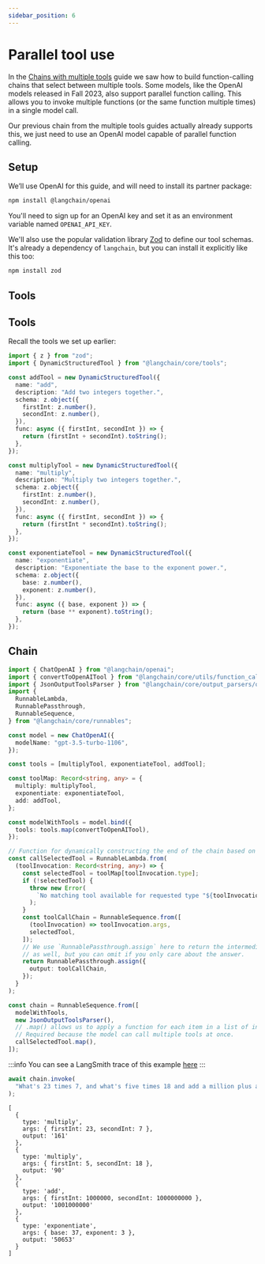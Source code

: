 ```yaml
---
sidebar_position: 6
---
```


# Parallel tool use

In the [Chains with multiple tools](/docs/use_cases/tool_use/multiple_tools) guide we saw how to build function-calling chains
that select between multiple tools. Some models, like the OpenAI models released in Fall 2023, also support parallel
function calling. This allows you to invoke multiple functions (or the same function multiple times) in a single model call.

Our previous chain from the multiple tools guides actually already supports this, we just need to use an OpenAI model capable of parallel function calling.

## Setup

We’ll use OpenAI for this guide, and will need to install its partner package:


<IntegrationInstallTooltip></IntegrationInstallTooltip>

```bash npm2yarn
npm install @langchain/openai
```

You'll need to sign up for an OpenAI key and set it as an environment variable named `OPENAI_API_KEY`.

We'll also use the popular validation library [Zod](https://zod.dev) to define our tool schemas. It's already
a dependency of `langchain`, but you can install it explicitly like this too:

```bash npm2yarn
npm install zod
```

## Tools

## Tools

Recall the tools we set up earlier:

```ts
import { z } from "zod";
import { DynamicStructuredTool } from "@langchain/core/tools";

const addTool = new DynamicStructuredTool({
  name: "add",
  description: "Add two integers together.",
  schema: z.object({
    firstInt: z.number(),
    secondInt: z.number(),
  }),
  func: async ({ firstInt, secondInt }) => {
    return (firstInt + secondInt).toString();
  },
});

const multiplyTool = new DynamicStructuredTool({
  name: "multiply",
  description: "Multiply two integers together.",
  schema: z.object({
    firstInt: z.number(),
    secondInt: z.number(),
  }),
  func: async ({ firstInt, secondInt }) => {
    return (firstInt * secondInt).toString();
  },
});

const exponentiateTool = new DynamicStructuredTool({
  name: "exponentiate",
  description: "Exponentiate the base to the exponent power.",
  schema: z.object({
    base: z.number(),
    exponent: z.number(),
  }),
  func: async ({ base, exponent }) => {
    return (base ** exponent).toString();
  },
});
```

## Chain

```ts
import { ChatOpenAI } from "@langchain/openai";
import { convertToOpenAITool } from "@langchain/core/utils/function_calling";
import { JsonOutputToolsParser } from "@langchain/core/output_parsers/openai_tools";
import {
  RunnableLambda,
  RunnablePassthrough,
  RunnableSequence,
} from "@langchain/core/runnables";

const model = new ChatOpenAI({
  modelName: "gpt-3.5-turbo-1106",
});

const tools = [multiplyTool, exponentiateTool, addTool];

const toolMap: Record<string, any> = {
  multiply: multiplyTool,
  exponentiate: exponentiateTool,
  add: addTool,
};

const modelWithTools = model.bind({
  tools: tools.map(convertToOpenAITool),
});

// Function for dynamically constructing the end of the chain based on the model-selected tool.
const callSelectedTool = RunnableLambda.from(
  (toolInvocation: Record<string, any>) => {
    const selectedTool = toolMap[toolInvocation.type];
    if (!selectedTool) {
      throw new Error(
        `No matching tool available for requested type "${toolInvocation.type}".`
      );
    }
    const toolCallChain = RunnableSequence.from([
      (toolInvocation) => toolInvocation.args,
      selectedTool,
    ]);
    // We use `RunnablePassthrough.assign` here to return the intermediate `toolInvocation` params
    // as well, but you can omit if you only care about the answer.
    return RunnablePassthrough.assign({
      output: toolCallChain,
    });
  }
);

const chain = RunnableSequence.from([
  modelWithTools,
  new JsonOutputToolsParser(),
  // .map() allows us to apply a function for each item in a list of inputs.
  // Required because the model can call multiple tools at once.
  callSelectedTool.map(),
]);
```

:::info
You can see a LangSmith trace of this example [here](https://smith.langchain.com/public/e00678ed-e5bf-4e74-887c-32996486f9cf/r)
:::

```ts
await chain.invoke(
  "What's 23 times 7, and what's five times 18 and add a million plus a billion and cube thirty-seven"
);
```

```
[
  {
    type: 'multiply',
    args: { firstInt: 23, secondInt: 7 },
    output: '161'
  },
  {
    type: 'multiply',
    args: { firstInt: 5, secondInt: 18 },
    output: '90'
  },
  {
    type: 'add',
    args: { firstInt: 1000000, secondInt: 1000000000 },
    output: '1001000000'
  },
  {
    type: 'exponentiate',
    args: { base: 37, exponent: 3 },
    output: '50653'
  }
]
```
